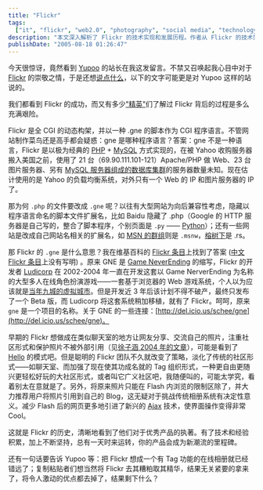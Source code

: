 ```yaml
---
title: "Flickr"
tags:
  ["it", "flickr", "web2.0", "photography", "social media", "technology", "product development"]
description: "本文深入解析了 Flickr 的技术实现和发展历程。作者从 Flickr 的技术架构入手，揭示其使用 PHP+MySQL 构建，使用.gne 扩展名源于其前身 Game NeverEnding 项目。文章详细讲述了 Flickr 如何从一个即将倒闭的多人在线游戏项目转变为成功的照片分享平台，以及其从关注聊天室式社区转向标签组织形式的策略转变。作者还分析了 Flickr 成功的关键在于技术和经验的积累、持续的坚持和产品策略的灵活调整，并批评国内复制者 Yupoo 等网站只是表面模仿而未理解 Flickr 的核心优势。"
publishDate: "2005-08-18 01:26:47"
---
```


今天很惊讶，竟然看到 [Yupoo](http://www.yupoo.com/) 的站长在我这发留言。不禁又召唤起我心目中对于 [Flickr](http://www.flickr.com/) 的崇敬之情，于是还想[说点什么](http://www.xdanger.com/2005/07/13/000003.html)，以下的文字可能更是对 Yupoo 这样的站说的。

我们都看到 Flickr 的成功，而又有多少["精英"](http://blog.donews.com/)们了解过 Flickr 背后的过程是多么充满艰险。

Flickr 是全 CGI 的动态构架，并以一种 .gne 的脚本作为 CGI 程序语言。不管网站制作菜鸟还是高手都会疑惑：gne 是哪种程序语言？答案：gne 不是一种语言，Flickr 是以极为经典的 [PHP](http://cn.php.net/) + [MySQL](http://dev.mysql.com/) 方式实现的，在被 Yahoo 收购服务器搬入美国之前，使用了 21 台（69.90.111.101-121）Apache/PHP 做 Web、23 台图片服务器、另有 [MySQL 服务器组成的数据库集群](http://www.flickr.com/photos/gslin/13914988/in/pool-flickr_failure/)的服务器数量未知。现在估计使用的是 Yahoo 的负载均衡系统，对外只有一个 Web 的 IP 和图片服务器的 IP 了。

那为何 `.php` 的文件要改成 `.gne` 呢？以往有大型网站为向后兼容性考虑，隐藏以程序语言命名的脚本文件扩展名，比如 Baidu 隐藏了 .php（Google 的 HTTP 服务器是自己写的，整合了脚本程序，个别页面是 `.py` —— [Python](http://www.python.org/)）；还有一些网站是改成自己网站名相关的扩展名，如 [MSN 的群组](http://groups.msn.com/)则是 `.msnw`，[榕树下](http://www.rongshuxia.com/)是 .rs。

那 Flickr 的 `.gne` 是什么意思？我在维基百科的 [Flickr 条目](http://en.wikipedia.org/wiki/Flickr)上找到了答案 ([中文 Flickr 条目](http://zh.wikipedia.org/wiki/Flickr)上没有写明) 。原来 GNE 是 [Game NeverEnding](http://en.wikipedia.org/wiki/Game_Neverending) 的缩写，Flickr 的开发者 [Ludicorp](http://www.ludicorp.com/) 在 2002-2004 年一直在开发这套以 Game NerverEnding 为名称的大型多人在线角色扮演游戏——一套基于浏览器的 Web 游戏系统，个人以为应该就是[当年九城的虚拟城市](http://web.archive.org/web/20001017140710/http://www.the9.com/)。但是开发近 3 年后该计划不得不破产，最终只发布了一个 Beta 版，而 Ludicorp 将这套系统稍加移植，就有了 Flickr。呵呵，原来 `gne` 是一个项目的名称。关于 GNE 的一些连接：[http://del.icio.us/schee/gne](http://del.icio.us/schee/gne)。

早期的 Flickr 想做成在类似聊天室的地方让网友分享、交流自己的照片，注重社区形式和保护照片不被外部引用（见[徐子涵 2004 年的文章](http://blog.schee.info/archives/2004/11/05/1507/)），可能是看到了 [Hello](http://www.hello.com/) 的模式吧。但是聪明的 Flickr 团队不久就改变了策略，淡化了传统的社区形式——如聊天室、而加强了现在使其功成名就的 Tag 组织形式，一种更自由更随兴更轻松好玩的大社区形式，或者叫它广义社区吧，我随便叫的，可能太学究，看着别太在意就是了。另外，将原来照片只能在 Flash 内浏览的限制区除了，并大力推荐用户将照片引用到自己的 Blog，这无疑对于挑战传统相册系统有决定性意义。减少 Flash 后的网页更多地引进了新兴的 [Ajax](http://en.wikipedia.org/wiki/Ajax_%28programming%29) 技术，使界面操作变得非常 Cool。

这就是 Flickr 的历史，清晰地看到了他们对于优秀产品的执著。有了技术和经验积累，加上不断坚持，总有一天时来运转，你的产品会成为新潮流的里程碑。

还有一句话要告诉 Yupoo 等：把 Flickr 想成一个有 Tag 功能的在线相册就已经错远了；复制粘贴者们想当然将 Flickr 去其糟粕取其精华，结果无关紧要的拿来了，将令人激动的优点都去掉了，结果剩下什么？
